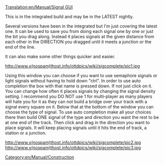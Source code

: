[[Translation:en/Manual/Signal GUI]]
[[Category:en/Manual/Construction]]

{{en/Expand|formatting the text, adding interwiki links, updating the images}}

This is in the integrated build and may be in the LATEST nightly.

Several versions have been in the integrated but I'm just covering the latest one. It can be used to save you from doing each signal one by one or just the bit you drag along. Instead it places signals at the given distance from each other in the DIRECTION you dragged until it meets a junction or the end of the line.

It can also make some other things quicker and easier.

http://www.x(nospam)thost.info/ottdpics/wiki/sigcomplete/pic1.jpg

Using this window you can choose if you want to use semaphore signals or light signals without having to hold down "ctrl".
In order to use auto completion the box with that name is pressed down. If not just click on it.
You can change how often it places signals by changing the signal density setting. I recommend you DO NOT use 1 for multi-player as many players will hate you for it as they can not build a bridge over your track with a signal every square on it.
Below that at the bottom of the window you can choose the type of signal.
To use auto completion make all your choices there then build ONE signal of the type and direction you want the rest to be at one end of the track.
Then click and drag in the direction you want to place signals. It will keep placing signals until it hits the end of track, a station or a junction.

http://www.x(nospam)thost.info/ottdpics/wiki/sigcomplete/pic2.jpg
http://www.x(nospam)thost.info/ottdpics/wiki/sigcomplete/pic3.jpg